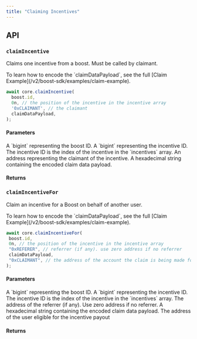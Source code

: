 ```yaml
---
title: "Claiming Incentives"
---
```



<SDKDisclaimer />

<ClaimFlow />

## API

### `claimIncentive`

Claims one incentive from a boost. Must be called by claimant.

<Info>
  To learn how to encode the `claimDataPayload`, see the full [Claim Example](/v2/boost-sdk/examples/claim-example).
</Info>

```ts
await core.claimIncentive(
  boost.id,
  0n, // the position of the incentive in the incentive array
  '0xCLAIMANT', // the claimant
  claimDataPayload,
);
```

#### Parameters

<ParamField path="boostId" type="bigint" required>
A `bigint` representing the boost ID.
</ParamField>

<ParamField path="incentiveId" type="bigint" required>
A `bigint` representing the incentive ID. The incentive ID is the index of the incentive in the `incentives` array.
</ParamField>

<ParamField path="address" type="string" required>
An address representing the claimant of the incentive.
</ParamField>

<ParamField path="data" type="string" required>
A hexadecimal string containing the encoded claim data payload.
</ParamField>

<WriteParams />

#### Returns

<ResponseField name="void" type="Promise<void>" />

### `claimIncentiveFor`

 Claim an incentive for a Boost on behalf of another user. 

<Info>
  To learn how to encode the `claimDataPayload`, see the full [Claim Example](/v2/boost-sdk/examples/claim-example).
</Info>

 ```ts
await core.claimIncentiveFor(
  boost.id,
  0n, // the position of the incentive in the incentive array
  "0xREFERER", // referrer (if any). use zero address if no referrer
  claimDataPayload,
  "0xCLAIMANT", // the address of the account the claim is being made for
);
```

#### Parameters

<ParamField path="boostId" type="bigint" required>
A `bigint` representing the boost ID.
</ParamField>

<ParamField path="incentiveId" type="bigint" required>
A `bigint` representing the incentive ID. The incentive ID is the index of the incentive in the `incentives` array.
</ParamField>

<ParamField path="referrer" type="string" required>
The address of the referrer (if any). Use zero address if no referrer.
</ParamField>

<ParamField path="data" type="string" required>
A hexadecimal string containing the encoded claim data payload.
</ParamField>

<ParamField path="claimant" type="string" required>
The address of the user eligible for the incentive payout
</ParamField>

<WriteParams />

#### Returns

<ResponseField name="void" type="Promise<void>" />
